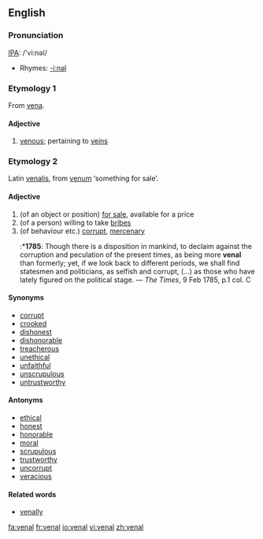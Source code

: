 ==English==
===Pronunciation===
[[IPA]]: /'vi:nəl/
*Rhymes: [[Rhymes:English:-iːnəl|-iːnəl]]

===Etymology 1===
From [[vena]].

====Adjective====
{{en-ad|venal}}
# [[venous]]; pertaining to [[vein]]s

===Etymology 2===
Latin [[venalis]], from [[venum]] ‘something for sale’.

====Adjective====
{{en-ad|venal}}
# (of an object or position) [[for sale]], available for a price
# (of a person) willing to take [[bribe]]s
# (of behaviour etc.) [[corrupt]], [[mercenary]]
#:*'''1785''': Though there is a disposition in mankind, to declaim against the corruption and peculation of the present times, as being more '''venal''' than formerly; yet, if we look back to different periods, we shall find statesmen and politicians, as selfish and corrupt, (...) as those who have lately figured on the political stage. — ''The Times'', 9 Feb 1785, p.1 col. C

====Synonyms====
* [[corrupt]]
* [[crooked]]
* [[dishonest]]
* [[dishonorable]]
* [[treacherous]]
* [[unethical]]
* [[unfaithful]]
* [[unscrupulous]]
* [[untrustworthy]]

====Antonyms====
* [[ethical]]
* [[honest]]
* [[honorable]]
* [[moral]]
* [[scrupulous]]
* [[trustworthy]]
* [[uncorrupt]]
* [[veracious]]

====Related words====
* [[venally]]

[[fa:venal]]
[[fr:venal]]
[[io:venal]]
[[vi:venal]]
[[zh:venal]]